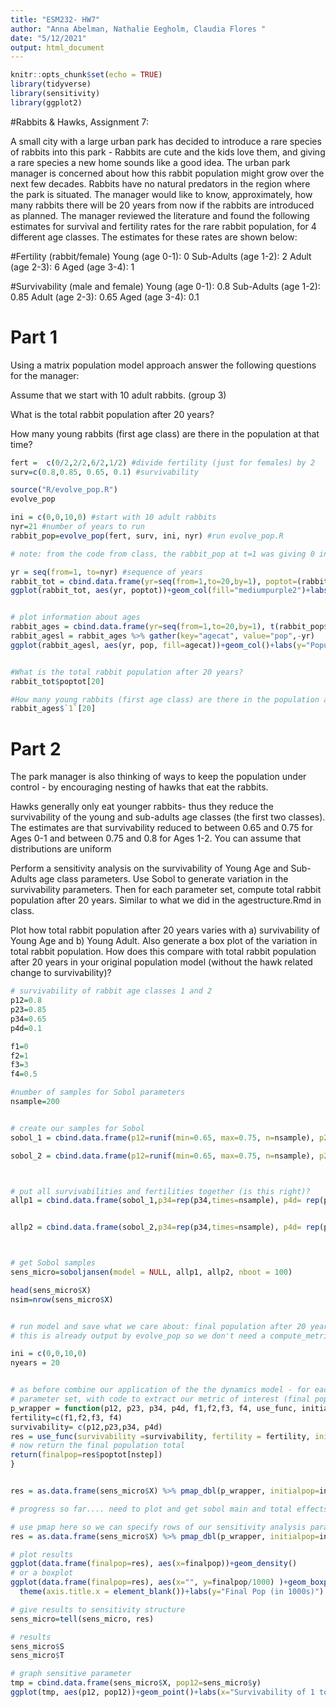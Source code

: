 ```yaml
---
title: "ESM232- HW7"
author: "Anna Abelman, Nathalie Eegholm, Claudia Flores "
date: "5/12/2021"
output: html_document
---
```


```r
knitr::opts_chunk$set(echo = TRUE)
library(tidyverse)
library(sensitivity)
library(ggplot2)
```

#Rabbits & Hawks, Assignment 7:

A small city with a large urban park has decided to introduce a rare species of rabbits into this park - Rabbits are cute and the kids love them, and giving a rare species a new home sounds like a good idea. The urban park manager is concerned about how this rabbit population might grow over the next few decades. Rabbits have no natural predators in the region where the park is situated. The manager would like to know, approximately, how many rabbits there will be 20 years from now if the rabbits are introduced as planned. The manager reviewed the literature and found the following estimates for survival and fertility rates for the rare rabbit population, for 4 different age classes. The estimates for these rates are shown below:

#Fertility (rabbit/female)
Young (age 0-1): 0
Sub-Adults (age 1-2): 2
Adult (age 2-3): 6
Aged (age 3-4): 1

#Survivability (male and female)
Young (age 0-1): 0.8
Sub-Adults (age 1-2): 0.85
Adult (age 2-3): 0.65
Aged (age 3-4): 0.1


# Part 1
Using a matrix population model approach answer the following questions for the manager:

Assume that we start with 10 adult rabbits. (group 3)

What is the total rabbit population after 20 years?

How many young rabbits (first age class) are there in the population at that time?


```r

fert =  c(0/2,2/2,6/2,1/2) #divide fertility (just for females) by 2
surv=c(0.8,0.85, 0.65, 0.1) #survivability 

source("R/evolve_pop.R")
evolve_pop

ini = c(0,0,10,0) #start with 10 adult rabbits
nyr=21 #number of years to run 
rabbit_pop=evolve_pop(fert, surv, ini, nyr) #run evolve_pop.R

# note: from the code from class, the rabbit_pop at t=1 was giving 0 instead of 10, so I had to account for this in lines 57 and 62 when creating the dataframes

yr = seq(from=1, to=nyr) #sequence of years
rabbit_tot = cbind.data.frame(yr=seq(from=1,to=20,by=1), poptot=(rabbit_pop$poptot[2:21]))
ggplot(rabbit_tot, aes(yr, poptot))+geom_col(fill="mediumpurple2")+labs(y="Total Rabbit Population", x="Year")


# plot information about ages
rabbit_ages = cbind.data.frame(yr=seq(from=1,to=20,by=1), t(rabbit_pop$popbyage[,1:20]))
rabbit_agesl = rabbit_ages %>% gather(key="agecat", value="pop",-yr)
ggplot(rabbit_agesl, aes(yr, pop, fill=agecat))+geom_col()+labs(y="Population", fill="Age Group")


#What is the total rabbit population after 20 years?
rabbit_tot$poptot[20]

#How many young rabbits (first age class) are there in the population at that time?
rabbit_ages$`1`[20]
```


# Part 2
The park manager is also thinking of ways to keep the population under control - by encouraging nesting of hawks that eat the rabbits. 

Hawks generally only eat  younger rabbits- thus they reduce the survivability of the young and sub-adults age classes (the first two classes).  The estimates are that survivability reduced to between 0.65 and 0.75 for Ages 0-1 and between 0.75 and 0.8 for Ages 1-2. You can assume that distributions are uniform

Perform a sensitivity analysis on the survivability of Young Age and Sub-Adults age class parameters.  Use Sobol to generate variation in the survivability parameters. Then for each parameter set, compute total rabbit population after 20 years. Similar to what we did in the agestructure.Rmd in class. 

Plot how total rabbit population after 20 years varies with a) survivability of Young Age and b) Young Adult.  Also generate a box plot of the variation in total rabbit population.  How does this compare with total rabbit population after 20 years in your original population model (without the hawk related change to survivability)?



```r
# survivability of rabbit age classes 1 and 2
p12=0.8
p23=0.85
p34=0.65
p4d=0.1

f1=0
f2=1
f3=3
f4=0.5

#number of samples for Sobol parameters
nsample=200


# create our samples for Sobol
sobol_1 = cbind.data.frame(p12=runif(min=0.65, max=0.75, n=nsample), p23 = runif(min=0.75, max=0.8, n=nsample))

sobol_2 = cbind.data.frame(p12=runif(min=0.65, max=0.75, n=nsample), p23 = runif(min=0.75, max=0.8, n=nsample))



# put all survivabilities and fertilities together (is this right)?
allp1 = cbind.data.frame(sobol_1,p34=rep(p34,times=nsample), p4d= rep(p4d,times=nsample), f1=rep(f1,times=nsample), f2= rep(f2,times=nsample),f3=rep(f3,times=nsample),f4= rep(f4,times=nsample))


allp2 = cbind.data.frame(sobol_2,p34=rep(p34,times=nsample), p4d= rep(p4d,times=nsample), f1=rep(f1,times=nsample), f2= rep(f2,times=nsample),f3=rep(f3,times=nsample),f4= rep(f4,times=nsample))



# get Sobol samples
sens_micro=soboljansen(model = NULL, allp1, allp2, nboot = 100)

head(sens_micro$X)
nsim=nrow(sens_micro$X)


# run model and save what we care about: final population after 20 years 
# this is already output by evolve_pop so we don't need a compute_metric function

ini = c(0,0,10,0)
nyears = 20


# as before combine our application of the the dynamics model - for each
# parameter set, with code to extract our metric of interest (final population)
p_wrapper = function(p12, p23, p34, p4d, f1,f2,f3, f4, use_func, initialpop, nstep ) {
fertility=c(f1,f2,f3, f4)
survivability= c(p12,p23,p34, p4d)
res = use_func(survivability =survivability, fertility = fertility, initialpop=initialpop, nstep=nstep)
# now return the final population total
return(finalpop=res$poptot[nstep])
}


res = as.data.frame(sens_micro$X) %>% pmap_dbl(p_wrapper, initialpop=ini, nstep=nyears, use_func=evolve_pop)
```

```r
# progress so far.... need to plot and get sobol main and total effects

# use pmap here so we can specify rows of our sensitivity analysis parameter object 
res = as.data.frame(sens_micro$X) %>% pmap_dbl(p_wrapper, initialpop=ini, nstep=nyears, use_func=evolve_pop)

# plot results 
ggplot(data.frame(finalpop=res), aes(x=finalpop))+geom_density()
# or a boxplot
ggplot(data.frame(finalpop=res), aes(x="", y=finalpop/1000) )+geom_boxplot(fill="blue")+
  theme(axis.title.x = element_blank())+labs(y="Final Pop (in 1000s)")

# give results to sensitivity structure
sens_micro=tell(sens_micro, res)

# results
sens_micro$S
sens_micro$T

# graph sensitive parameter
tmp = cbind.data.frame(sens_micro$X, pop12=sens_micro$y)
ggplot(tmp, aes(p12, pop12))+geom_point()+labs(x="Survivability of 1 to older",y="pop after 12 months")
```